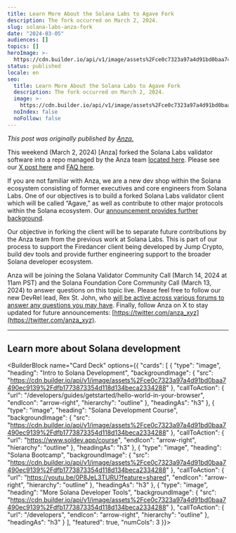 ```yaml
---
title: Learn More About the Solana Labs to Agave Fork
description: The fork occurred on March 2, 2024.
slug: solana-labs-anza-fork
date: "2024-03-05"
audiences: []
topics: []
heroImage: >-
  https://cdn.builder.io/api/v1/image/assets%2Fce0c7323a97a4d91bd0baa7490ec9139%2F1874ed15459645e7b8f3afb21a38041f
status: published
locale: en
seo:
  title: Learn More About the Solana Labs to Agave Fork
  description: The fork occurred on March 2, 2024.
  image: >-
    https://cdn.builder.io/api/v1/image/assets%2Fce0c7323a97a4d91bd0baa7490ec9139%2F1874ed15459645e7b8f3afb21a38041f
  noIndex: false
  noFollow: false
---
```


_This post was originally published by_ [_Anza._](https://medium.com/anza-xyz/learn-more-about-the-solana-labs-to-agave-fork-f8507453e639)

This weekend (March 2, 2024) \[Anza\] forked the Solana Labs validator software into a repo managed by the Anza team [located here](https://github.com/anza-xyz/agave). Please see our [X post here](https://x.com/anza_xyz/status/1763667506785587248?s=20%29) and [FAQ here](https://medium.com/anza-xyz/anza-github-migration-faq-9ab94e03f8dc).

If you are not familiar with Anza, we are a new dev shop within the Solana ecosystem consisting of former executives and core engineers from Solana Labs. One of our objectives is to build a forked Solana Labs validator client which will be called “Agave,” as well as contribute to other major protocols within the Solana ecosystem. Our [announcement provides further background](https://medium.com/anza-xyz/meet-anza-a-new-solana-focused-dev-shop-7d92391d290b).

Our objective in forking the client will be to separate future contributions by the Anza team from the previous work at Solana Labs. This is part of our process to support the Firedancer client being developed by Jump Crypto, build dev tools and provide further engineering support to the broader Solana developer ecosystem.

Anza will be joining the Solana Validator Community Call (March 14, 2024 at 11am PST) and the Solana Foundation Core Community Call (March 13, 2024) to answer questions on this topic live. Please feel free to follow our new DevRel lead, Rex St. John, who [will be active across various forums to answer any questions you may have](https://twitter.com/rexstjohn). Finally, follow Anza on X to stay updated for future announcements: [https://twitter.com/anza_xyz](https://twitter.com/anza_xyz).

---

## Learn more about Solana development

<BuilderBlock name="Card Deck" options={{
  "cards": [
    {
      "type": "image",
      "heading": "Intro to Solana Development",
      "backgroundImage": {
        "src": "https://cdn.builder.io/api/v1/image/assets%2Fce0c7323a97a4d91bd0baa7490ec9139%2Fdfb1773873354d118d134beca2334288"
      },
      "callToAction": {
        "url": "/developers/guides/getstarted/hello-world-in-your-browser",
        "endIcon": "arrow-right",
        "hierarchy": "outline"
      },
      "headingAs": "h3"
    },
    {
      "type": "image",
      "heading": "Solana Development Course",
      "backgroundImage": {
        "src": "https://cdn.builder.io/api/v1/image/assets%2Fce0c7323a97a4d91bd0baa7490ec9139%2Fdfb1773873354d118d134beca2334288"
      },
      "callToAction": {
        "url": "https://www.soldev.app/course",
        "endIcon": "arrow-right",
        "hierarchy": "outline"
      },
      "headingAs": "h3"
    },
    {
      "type": "image",
      "heading": "Solana Bootcamp",
      "backgroundImage": {
        "src": "https://cdn.builder.io/api/v1/image/assets%2Fce0c7323a97a4d91bd0baa7490ec9139%2Fdfb1773873354d118d134beca2334288"
      },
      "callToAction": {
        "url": "https://youtu.be/0P8JeL3TURU?feature=shared",
        "endIcon": "arrow-right",
        "hierarchy": "outline"
      },
      "headingAs": "h3"
    },
    {
      "type": "image",
      "heading": "More Solana Developer Tools",
      "backgroundImage": {
        "src": "https://cdn.builder.io/api/v1/image/assets%2Fce0c7323a97a4d91bd0baa7490ec9139%2Fdfb1773873354d118d134beca2334288"
      },
      "callToAction": {
        "url": "/developers",
        "endIcon": "arrow-right",
        "hierarchy": "outline"
      },
      "headingAs": "h3"
    }
  ],
  "featured": true,
  "numCols": 3
}}>

</BuilderBlock>
